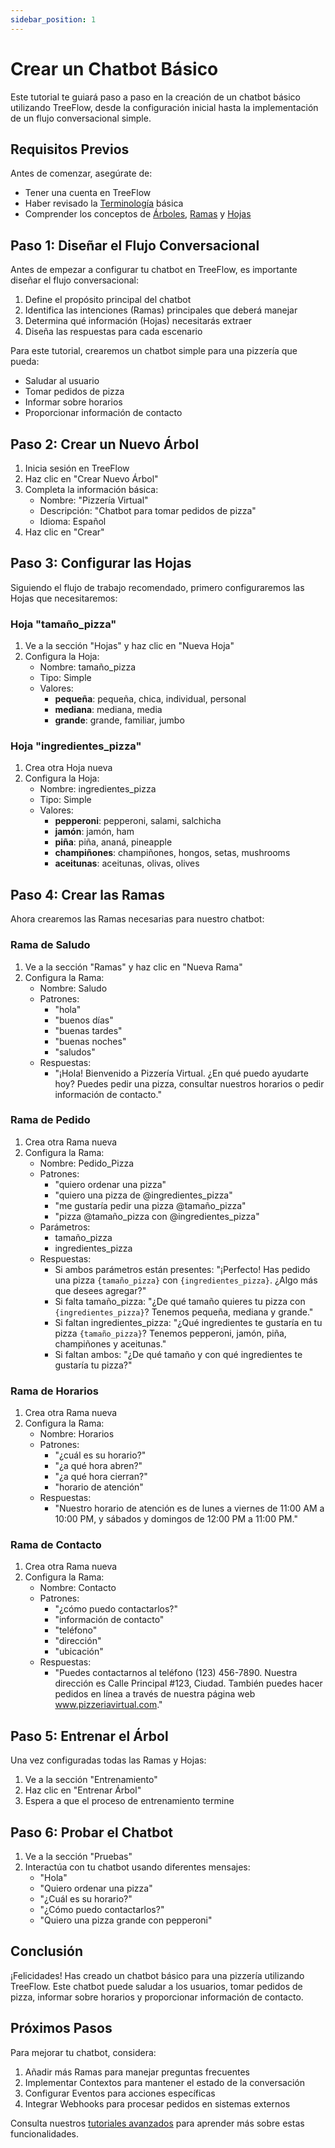 ```yaml
---
sidebar_position: 1
---
```


# Crear un Chatbot Básico

Este tutorial te guiará paso a paso en la creación de un chatbot básico utilizando TreeFlow, desde la configuración inicial hasta la implementación de un flujo conversacional simple.

## Requisitos Previos

Antes de comenzar, asegúrate de:

- Tener una cuenta en TreeFlow
- Haber revisado la [Terminología](/docs/Fundamentos/Terminologia) básica
- Comprender los conceptos de [Árboles](/docs/Fundamentos/Arboles), [Ramas](/docs/Fundamentos/Ramas) y [Hojas](/docs/Fundamentos/Hojas)

## Paso 1: Diseñar el Flujo Conversacional

Antes de empezar a configurar tu chatbot en TreeFlow, es importante diseñar el flujo conversacional:

1. Define el propósito principal del chatbot
2. Identifica las intenciones (Ramas) principales que deberá manejar
3. Determina qué información (Hojas) necesitarás extraer
4. Diseña las respuestas para cada escenario

Para este tutorial, crearemos un chatbot simple para una pizzería que pueda:
- Saludar al usuario
- Tomar pedidos de pizza
- Informar sobre horarios
- Proporcionar información de contacto

## Paso 2: Crear un Nuevo Árbol

1. Inicia sesión en TreeFlow
2. Haz clic en "Crear Nuevo Árbol"
3. Completa la información básica:
   - Nombre: "Pizzería Virtual"
   - Descripción: "Chatbot para tomar pedidos de pizza"
   - Idioma: Español
4. Haz clic en "Crear"

## Paso 3: Configurar las Hojas

Siguiendo el flujo de trabajo recomendado, primero configuraremos las Hojas que necesitaremos:

### Hoja "tamaño_pizza"

1. Ve a la sección "Hojas" y haz clic en "Nueva Hoja"
2. Configura la Hoja:
   - Nombre: tamaño_pizza
   - Tipo: Simple
   - Valores:
     - **pequeña**: pequeña, chica, individual, personal
     - **mediana**: mediana, media
     - **grande**: grande, familiar, jumbo

### Hoja "ingredientes_pizza"

1. Crea otra Hoja nueva
2. Configura la Hoja:
   - Nombre: ingredientes_pizza
   - Tipo: Simple
   - Valores:
     - **pepperoni**: pepperoni, salami, salchicha
     - **jamón**: jamón, ham
     - **piña**: piña, ananá, pineapple
     - **champiñones**: champiñones, hongos, setas, mushrooms
     - **aceitunas**: aceitunas, olivas, olives

## Paso 4: Crear las Ramas

Ahora crearemos las Ramas necesarias para nuestro chatbot:

### Rama de Saludo

1. Ve a la sección "Ramas" y haz clic en "Nueva Rama"
2. Configura la Rama:
   - Nombre: Saludo
   - Patrones:
     - "hola"
     - "buenos días"
     - "buenas tardes"
     - "buenas noches"
     - "saludos"
   - Respuestas:
     - "¡Hola! Bienvenido a Pizzería Virtual. ¿En qué puedo ayudarte hoy? Puedes pedir una pizza, consultar nuestros horarios o pedir información de contacto."

### Rama de Pedido

1. Crea otra Rama nueva
2. Configura la Rama:
   - Nombre: Pedido_Pizza
   - Patrones:
     - "quiero ordenar una pizza"
     - "quiero una pizza de @ingredientes_pizza"
     - "me gustaría pedir una pizza @tamaño_pizza"
     - "pizza @tamaño_pizza con @ingredientes_pizza"
   - Parámetros:
     - tamaño_pizza
     - ingredientes_pizza
   - Respuestas:
     - Si ambos parámetros están presentes: "¡Perfecto! Has pedido una pizza `{tamaño_pizza}` con `{ingredientes_pizza}`. ¿Algo más que desees agregar?"
     - Si falta tamaño_pizza: "¿De qué tamaño quieres tu pizza con `{ingredientes_pizza}`? Tenemos pequeña, mediana y grande."
     - Si faltan ingredientes_pizza: "¿Qué ingredientes te gustaría en tu pizza `{tamaño_pizza}`? Tenemos pepperoni, jamón, piña, champiñones y aceitunas."
     - Si faltan ambos: "¿De qué tamaño y con qué ingredientes te gustaría tu pizza?"

### Rama de Horarios

1. Crea otra Rama nueva
2. Configura la Rama:
   - Nombre: Horarios
   - Patrones:
     - "¿cuál es su horario?"
     - "¿a qué hora abren?"
     - "¿a qué hora cierran?"
     - "horario de atención"
   - Respuestas:
     - "Nuestro horario de atención es de lunes a viernes de 11:00 AM a 10:00 PM, y sábados y domingos de 12:00 PM a 11:00 PM."

### Rama de Contacto

1. Crea otra Rama nueva
2. Configura la Rama:
   - Nombre: Contacto
   - Patrones:
     - "¿cómo puedo contactarlos?"
     - "información de contacto"
     - "teléfono"
     - "dirección"
     - "ubicación"
   - Respuestas:
     - "Puedes contactarnos al teléfono (123) 456-7890. Nuestra dirección es Calle Principal #123, Ciudad. También puedes hacer pedidos en línea a través de nuestra página web www.pizzeriavirtual.com."

## Paso 5: Entrenar el Árbol

Una vez configuradas todas las Ramas y Hojas:

1. Ve a la sección "Entrenamiento"
2. Haz clic en "Entrenar Árbol"
3. Espera a que el proceso de entrenamiento termine

## Paso 6: Probar el Chatbot

1. Ve a la sección "Pruebas"
2. Interactúa con tu chatbot usando diferentes mensajes:
   - "Hola"
   - "Quiero ordenar una pizza"
   - "¿Cuál es su horario?"
   - "¿Cómo puedo contactarlos?"
   - "Quiero una pizza grande con pepperoni"

## Conclusión

¡Felicidades! Has creado un chatbot básico para una pizzería utilizando TreeFlow. Este chatbot puede saludar a los usuarios, tomar pedidos de pizza, informar sobre horarios y proporcionar información de contacto.

## Próximos Pasos

Para mejorar tu chatbot, considera:

1. Añadir más Ramas para manejar preguntas frecuentes
2. Implementar Contextos para mantener el estado de la conversación
3. Configurar Eventos para acciones específicas
4. Integrar Webhooks para procesar pedidos en sistemas externos

Consulta nuestros [tutoriales avanzados](/docs/Tutoriales/Introduccion) para aprender más sobre estas funcionalidades.
